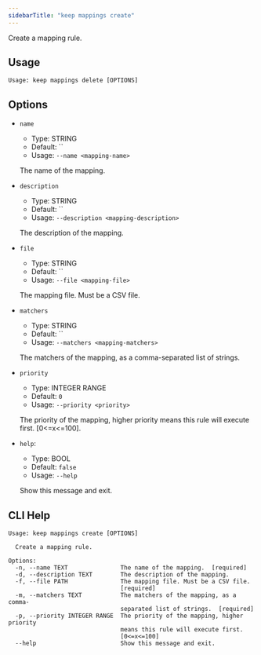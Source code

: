 ```yaml
---
sidebarTitle: "keep mappings create"
---
```


Create a mapping rule.

## Usage

```
Usage: keep mappings delete [OPTIONS]
```

## Options

* `name`
  * Type: STRING
  * Default: ``
  * Usage: `--name <mapping-name>`

  The name of the mapping.

* `description`
  * Type: STRING
  * Default: ``
  * Usage: `--description <mapping-description>`

  The description of the mapping.

* `file`
  * Type: STRING
  * Default: ``
  * Usage: `--file <mapping-file>`

  The mapping file. Must be a CSV file.

* `matchers`
  * Type: STRING
  * Default: ``
  * Usage: `--matchers <mapping-matchers>`

  The matchers of the mapping, as a comma-separated list of strings.

* `priority`
  * Type: INTEGER RANGE
  * Default: `0`
  * Usage: `--priority <priority>`

  The priority of the mapping, higher priority means this rule will execute first. [0<=x<=100].

* `help`:
  * Type: BOOL
  * Default: `false`
  * Usage: `--help`

  Show this message and exit.

## CLI Help

```
Usage: keep mappings create [OPTIONS]

  Create a mapping rule.

Options:
  -n, --name TEXT               The name of the mapping.  [required]
  -d, --description TEXT        The description of the mapping.
  -f, --file PATH               The mapping file. Must be a CSV file.
                                [required]
  -m, --matchers TEXT           The matchers of the mapping, as a comma-
                                separated list of strings.  [required]
  -p, --priority INTEGER RANGE  The priority of the mapping, higher priority
                                means this rule will execute first.
                                [0<=x<=100]
  --help                        Show this message and exit.
```
